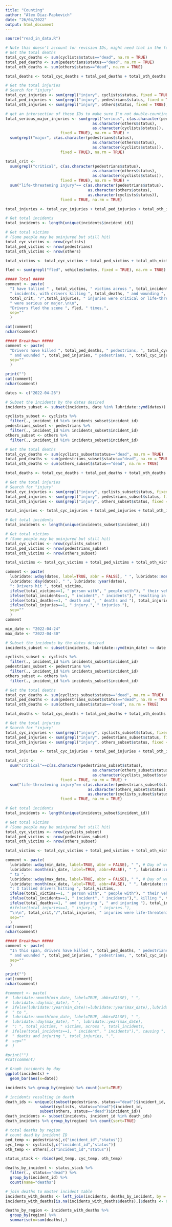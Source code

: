 ```yaml
---
title: "Counting"
author: "Alex Diaz-Papkovich"
date: "26/04/2022"
output: html_document
---
```


```r
source("read_in_data.R")
```

```r
# Note this doesn't account for revision IDs, might need that in the future
# Get the total deaths
total_cyc_deaths <- sum(cyclists$status=="dead", na.rm = TRUE)
total_ped_deaths <- sum(pedestrians$status=="dead", na.rm = TRUE)
total_oth_deaths <- sum(others$status=="dead", na.rm = TRUE)

total_deaths <- total_cyc_deaths + total_ped_deaths + total_oth_deaths

# Get the total injuries
# Search for "injury"
total_cyc_injuries <- sum(grepl("injury", cyclists$status, fixed = TRUE), na.rm=TRUE)
total_ped_injuries <- sum(grepl("injury", pedestrians$status, fixed = TRUE), na.rm=TRUE)
total_oth_injuries <- sum(grepl("injury", others$status, fixed = TRUE), na.rm=TRUE)

# get an intersection of these IDs to make sure I'm not double-counting
total_serious_major_injuries <- sum(grepl("serious", c(as.character(pedestrians$status),
                                      as.character(others$status),
                                      as.character(cyclists$status)),
                        fixed = TRUE), na.rm = TRUE) + 
  sum(grepl("major", c(as.character(pedestrians$status),
                                      as.character(others$status),
                                      as.character(cyclists$status)),
                        fixed = TRUE), na.rm = TRUE)

total_crit <- 
  sum(grepl("critical", c(as.character(pedestrians$status),
                                      as.character(others$status),
                                      as.character(cyclists$status)),
                        fixed = TRUE), na.rm = TRUE) + 
  sum("life-threatening injury"== c(as.character(pedestrians$status),
                                    as.character(others$status),
                                    as.character(cyclists$status)),
                        fixed = TRUE, na.rm = TRUE)

total_injuries <- total_cyc_injuries + total_ped_injuries + total_oth_injuries

# Get total incidents
total_incidents <- length(unique(incidents$incident_id))

# Get total victims
# (Some people may be uninjured but still hit)
total_cyc_victims <- nrow(cyclists)
total_ped_victims <- nrow(pedestrians)
total_oth_victims <- nrow(others)

total_victims <- total_cyc_victims + total_ped_victims + total_oth_victims

fled <- sum(grepl("fled", vehicles$notes, fixed = TRUE), na.rm = TRUE)

##### Total #####
comment <- paste(
  "I have tallied " , total_victims, " victims across ", total_incidents, 
  " incidents, with drivers killing ", total_deaths, " and wounding ", total_injuries, ".","\n\n",
  total_crit, "/",total_injuries, " injuries were critical or life-threatening. ",total_serious_major_injuries,"/",total_injuries,
  " were serious or major.\n\n",
  "Drivers fled the scene ", fled, " times.",
  sep=""
  )

cat(comment)
nchar(comment)

##### Breakdown #####
comment <- paste(
  "Drivers have killed ", total_ped_deaths, " pedestrians, ", total_cyc_deaths, " cyclists, and ", total_oth_deaths, " others (e.g. road workers, roadside service)",
  " and wounded ", total_ped_injuries, " pedestrians, ", total_cyc_injuries, " cyclists, and ", total_oth_injuries, " others.",
  sep=""
  )

print("")
cat(comment)
nchar(comment)
```

```r

dates <- c("2022-04-26")

# Subset the incidents by the dates desired
incidents_subset <- subset(incidents, date %in% lubridate::ymd(dates))

cyclists_subset <- cyclists %>%
  filter(., incident_id %in% incidents_subset$incident_id)
pedestrians_subset <- pedestrians %>%
  filter(., incident_id %in% incidents_subset$incident_id)
others_subset <- others %>%
  filter(., incident_id %in% incidents_subset$incident_id)

# Get the total deaths
total_cyc_deaths <- sum(cyclists_subset$status=="dead", na.rm = TRUE)
total_ped_deaths <- sum(pedestrians_subset$status=="dead", na.rm = TRUE)
total_oth_deaths <- sum(others_subset$status=="dead", na.rm = TRUE)

total_deaths <- total_cyc_deaths + total_ped_deaths + total_oth_deaths

# Get the total injuries
# Search for "injury"
total_cyc_injuries <- sum(grepl("injury", cyclists_subset$status, fixed = TRUE, na.rm = TRUE))
total_ped_injuries <- sum(grepl("injury", pedestrians_subset$status, fixed = TRUE, na.rm = TRUE))
total_oth_injuries <- sum(grepl("injury", others_subset$status, fixed = TRUE, na.rm = TRUE))

total_injuries <- total_cyc_injuries + total_ped_injuries + total_oth_injuries

# Get total incidents
total_incidents <- length(unique(incidents_subset$incident_id))

# Get total victims
# (Some people may be uninjured but still hit)
total_cyc_victims <- nrow(cyclists_subset)
total_ped_victims <- nrow(pedestrians_subset)
total_oth_victims <- nrow(others_subset)

total_victims <- total_cyc_victims + total_ped_victims + total_oth_victims

comment <- paste(
  lubridate::wday(dates, label=TRUE, abbr = FALSE), " ", lubridate::month(dates, label=TRUE, abbr=FALSE), " ",
  lubridate::day(dates), " ", lubridate::year(dates),
  ": Drivers hit ", total_victims, 
  ifelse(total_victims==1, " person with", " people with"), " their vehicles, across ", total_incidents,
  ifelse(total_incidents==1, " incident", " incidents")," resulting in ", total_deaths,
  ifelse(total_deaths==1, " death and ", " deaths and "), total_injuries,
  ifelse(total_injuries==1, " injury.", " injuries."),
  sep=""
  )
comment

```

```r
min_date <- "2022-04-24"
max_date <- "2022-04-30"

# Subset the incidents by the dates desired
incidents_subset <- subset(incidents, lubridate::ymd(min_date) <= date & date <= lubridate::ymd(max_date))

cyclists_subset <- cyclists %>%
  filter(., incident_id %in% incidents_subset$incident_id)
pedestrians_subset <- pedestrians %>%
  filter(., incident_id %in% incidents_subset$incident_id)
others_subset <- others %>%
  filter(., incident_id %in% incidents_subset$incident_id)

# Get the total deaths
total_cyc_deaths <- sum(cyclists_subset$status=="dead", na.rm = TRUE)
total_ped_deaths <- sum(pedestrians_subset$status=="dead", na.rm = TRUE)
total_oth_deaths <- sum(others_subset$status=="dead", na.rm = TRUE)

total_deaths <- total_cyc_deaths + total_ped_deaths + total_oth_deaths

# Get the total injuries
# Search for "injury"
total_cyc_injuries <- sum(grepl("injury", cyclists_subset$status, fixed = TRUE), na.rm = TRUE)
total_ped_injuries <- sum(grepl("injury", pedestrians_subset$status, fixed = TRUE), na.rm = TRUE)
total_oth_injuries <- sum(grepl("injury", others_subset$status, fixed = TRUE), na.rm = TRUE)

total_injuries <- total_cyc_injuries + total_ped_injuries + total_oth_injuries

total_crit <- 
  sum("critical"==c(as.character(pedestrians_subset$status),
                                      as.character(others_subset$status),
                                      as.character(cyclists_subset$status)),
                        fixed = TRUE, na.rm = TRUE) + 
  sum("life-threatening injury"== c(as.character(pedestrians_subset$status),
                                    as.character(others_subset$status),
                                    as.character(cyclists_subset$status)),
                        fixed = TRUE, na.rm = TRUE)

# Get total incidents
total_incidents <- length(unique(incidents_subset$incident_id))

# Get total victims
# (Some people may be uninjured but still hit)
total_cyc_victims <- nrow(cyclists_subset)
total_ped_victims <- nrow(pedestrians_subset)
total_oth_victims <- nrow(others_subset)

total_victims <- total_cyc_victims + total_ped_victims + total_oth_victims

comment <- paste(
  lubridate::wday(min_date, label=TRUE, abbr = FALSE), " ", # Day of week
  lubridate::month(min_date, label=TRUE, abbr=FALSE), " ", lubridate::day(min_date), " ", lubridate::year(min_date), 
  " to ", 
  lubridate::wday(max_date, label=TRUE, abbr = FALSE), " ", # Day of week
  lubridate::month(max_date, label=TRUE, abbr=FALSE), " ", lubridate::day(max_date), " ", lubridate::year(max_date),
  ": I tallied drivers hitting ", total_victims, 
  ifelse(total_victims==1, " person with", " people with"), " their vehicles, across ", total_incidents,
  ifelse(total_incidents==1, " incident", " incidents"),", killing ", total_deaths,
  ifelse(total_deaths==1, " and injuring ", " and injuring "), total_injuries, ".",
  #ifelse(total_injuries==1, " injury.", " injuries."), 
  "\n\n", total_crit,"/",total_injuries, " injuries were life-threatening or critical.",
  sep=""
  )
cat(comment)
nchar(comment)

##### Breakdown #####
comment <- paste(
  "In this span, drivers have killed ", total_ped_deaths, " pedestrians, ", total_cyc_deaths, " cyclists, and ", total_oth_deaths, " others (e.g. road workers, traffic police)",
  " and wounded ", total_ped_injuries, " pedestrians, ", total_cyc_injuries, " cyclists, and ", total_oth_injuries, " others.",
  sep=""
  )

print("")
cat(comment)
nchar(comment)

#comment <- paste(
#  lubridate::month(min_date, label=TRUE, abbr=FALSE), " ",
#  lubridate::day(min_date), " ", 
#  ifelse(lubridate::year(min_date)!=lubridate::year(max_date),,lubridate::year(min_date)),
#  " to ", 
#  lubridate::month(max_date, label=TRUE, abbr=FALSE), " ",
#  lubridate::day(max_date), " ", lubridate::year(max_date),
#  ": ", total_victims, " victims, across ", total_incidents,
#  ifelse(total_incidents==1, " incident", " incidents"),", causing ", total_deaths,
#  " deaths and injuring ", total_injuries, ".",
#  sep=""
#  )

#print("")
#cat(comment)

```

```r
# Graph incidents by day
ggplot(incidents) +
  geom_bar(aes(x=date))

```

```r
incidents %>% group_by(region) %>% count(sort=TRUE)
```

```r
# incidents resulting in death
death_ids <- unique(c(subset(pedestrians, status=="dead")$incident_id,
               subset(cyclists, status=="dead")$incident_id,
               subset(others, status=="dead")$incident_id))
death_incidents <- subset(incidents, incident_id %in% death_ids)
death_incidents %>% group_by(region) %>% count(sort=TRUE)

# total deaths by region
# count dead by incident ID
ped_temp <- pedestrians[,c("incident_id","status")]
cyc_temp <- cyclists[,c("incident_id","status")]
oth_temp <- others[,c("incident_id","status")]

status_stack <- rbind(ped_temp, cyc_temp, oth_temp)

deaths_by_incident <- status_stack %>%
  filter(., status=="dead") %>%
  group_by(incident_id) %>%
  count(name="deaths")

# join deaths to master incident table
incidents_with_deaths <- left_join(incidents, deaths_by_incident, by = c("incident_id"))
incidents_with_deaths[is.na(incidents_with_deaths$deaths),]$deaths <- 0

deaths_by_region <- incidents_with_deaths %>%
  group_by(region) %>%
  summarise(n=sum(deaths),)

```







